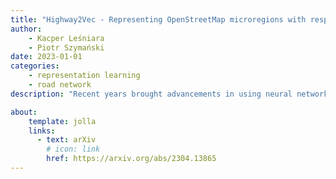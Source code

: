 ```yaml
---
title: "Highway2Vec - Representing OpenStreetMap microregions with respect to their road network characteristics"
author:
    - Kacper Leśniara
    - Piotr Szymański
date: 2023-01-01
categories:
    - representation learning
    - road network
description: "Recent years brought advancements in using neural networks for representation learning of various language or visual phenomena. New methods freed data scientists from hand-crafting features for common tasks. Similarly, problems that require considering the spatial variable can benefit from pretrained map region representations instead of manually creating feature tables that one needs to prepare to solve a task. However, very few methods for map area representation exist, especially with respect to road network characteristics. In this paper, we propose a method for generating microregions' embeddings with respect to their road infrastructure characteristics. We base our representations on OpenStreetMap road networks in a selection of cities and use the H3 spatial index to allow reproducible and scalable representation learning. We obtained vector representations that detect how similar map hexagons are in the road networks they contain. Additionally, we observe that embeddings yield a latent space with meaningful arithmetic operations. Finally, clustering methods allowed us to draft a high-level typology of obtained representations. We are confident that this contribution will aid data scientists working on infrastructure-related prediction tasks with spatial variables."

about:
    template: jolla
    links:
      - text: arXiv
        # icon: link
        href: https://arxiv.org/abs/2304.13865
---
```


